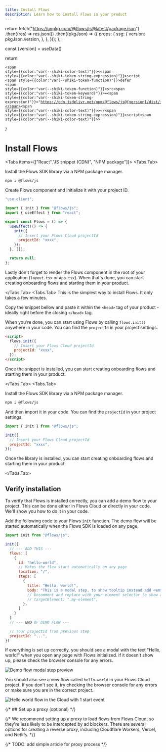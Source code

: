 ```yaml
---
title: Install Flows
description: Learn how to install Flows in your product
---
```



  return fetch("https://unpkg.com/@flows/js@latest/package.json")
    .then((res) => res.json())
    .then((pkgJson) => ({
      props: {
        ssg: {
          version: pkgJson.version,
        },
      },
    }));
};

  const {version} = useData()

return <Pre hasCopyCode data-language="html" data-theme="default"><Code><span className="line"><span style={{color:"var(--shiki-color-text)"}}>&lt;</span><span style={{color:"var(--shiki-token-string-expression)"}}>script</span> <span style={{color:"var(--shiki-token-function)"}}>defer</span> <span style={{color:"var(--shiki-token-function)"}}>src</span><span style={{color:"var(--shiki-token-keyword)"}}>=</span><span style={{color:"var(--shiki-token-string-expression)"}}>"https://cdn.jsdelivr.net/npm/@flows/js@{version}/dist/index.global.js"</span><span style={{color:"var(--shiki-color-text)"}}>&gt;&lt;/</span><span style={{color:"var(--shiki-token-string-expression)"}}>script</span><span style={{color:"var(--shiki-color-text)"}}>&gt;</span></span></Code></Pre>
}

# Install Flows

<Tabs items={["React","JS snippet (CDN)", "NPM package"]}>
<Tabs.Tab>

Install the Flows SDK library via a NPM package manager.

```sh npm2yarn
npm i @flows/js
```

Create Flows component and initialize it with your project ID.

```jsx
"use client";

import { init } from "@flows/js";
import { useEffect } from "react";

export const Flows = () => {
  useEffect(() => {
    init({
      // Insert your Flows Cloud projectId
      projectId: "xxxx",
    });
  }, []);

  return null;
};
```

Lastly don't forget to render the Flows component in the root of your application (`layout.tsx` or `App.tsx`). When that's done, you can start creating onboarding flows and starting them in your product.

</Tabs.Tab>
<Tabs.Tab>
This is the simplest way to install Flows. It only takes a few minutes.

Copy the snippet bellow and paste it within the `<head>` tag of your product - ideally right before the closing `</head>` tag.

<LatestScript />

When you're done, you can start using Flows by calling `flows.init()` anywhere in your code. You can find the `projectId` in your project settings.

```html
<script>
  flows.init({
    // Insert your Flows Cloud projectId
    projectId: "xxxx",
  });
</script>
```

Once the snippet is installed, you can start creating onboarding flows and starting them in your product.

</Tabs.Tab>
<Tabs.Tab>

Install the Flows SDK library via a NPM package manager.

```sh npm2yarn
npm i @flows/js
```

And then import it in your code. You can find the `projectId` in your project settings.

```js
import { init } from "@flows/js";

init({
  // Insert your Flows Cloud projectId
  projectId: "xxxx",
});
```

Once the library is installed, you can start creating onboarding flows and starting them in your product.

</Tabs.Tab>
</Tabs>

## Verify installation

To verify that Flows is installed correctly, you can add a demo flow to your project. This can be done either in Flows Cloud or directly in your code. We'll show you how to do it in your code.

Add the following code to your Flows `init` function. The demo flow will be started automatically when the Flows SDK is loaded on any page.

```js
import init from "@flows/js";

init({
  // --- ADD THIS ---
  flows: [
    {
      id: "hello-world",
      // Makes the flow start automatically on any page
      location: "/",
      steps: [
        {
          title: "Hello, world!",
          body: "This is a modal step, to show tooltip instead add <em>targetElement: '.my-element'</em> to this step.",
          // Uncomment and replace with your element selector to show a tooltip instead of a modal
          // targetElement: ".my-element",
        },
      ]
    }
  ]
  // --- END OF DEMO FLOW ---

  // Your projectId from previous step
  projectId: "...",
})
```

If everything is set up correctly, you should see a modal with the text "Hello, world!" when you open any page with Flows initialized. If it doesn't show up, please check the browser console for any errors.

![Demo flow modal step preview](/getting-started/modal-step.png)

You should also see a new flow called `hello-world` in your Flows Cloud project. If you don't see it, try checking the browser console for any errors or make sure you are in the correct project.

![Hello world flow in the Cloud with 1 start event](/getting-started/cloud-demo-flow.png)

{/* ## Set up a proxy (optional) */}

{/* We recommend setting up a proxy to load flows from Flows Cloud, so they're less likely to be intercepted by ad blockers. There are several options for creating a reverse proxy, including Cloudflare Workers, Vercel, and Netlify. */}

{/* TODO: add simple article for proxy process */}

